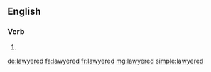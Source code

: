 ==English==

===Verb===
{{head|en|verb form}}

# {{en-past of|lawyer}}

[[de:lawyered]]
[[fa:lawyered]]
[[fr:lawyered]]
[[mg:lawyered]]
[[simple:lawyered]]